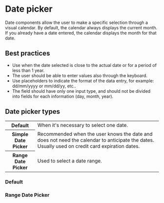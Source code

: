 
# Date picker

Date components allow the user to make a specific selection through a visual calendar. By default, the calendar always displays the current month. If you already have a date entered, the calendar displays the month for that date.

## Best practices

- Use when the date selected is close to the actual date or for a period of less than 1 year.
- The user should be able to enter values also through the keyboard.
- Use placeholders to indicate the format of the data entry, for example: dd/mm/yyyy or mm/dd/yy, etc..
- The field should have only one input type, and should not be divided into fields for each information (day, month, year).

## Date picker types

<table>
  <tbody>
    <tr>
      <th width={160}>Default</th>
      <td>When it's necessary to select one date.</td>
    </tr>
    <tr>
      <th>Simple Date Picker</th>
      <td>
        Recommended when the user knows the date and does not need the calendar to anticipate the dates. Usually used on
        credit card expiration dates.
      </td>
    </tr>
    <tr>
      <th>Range Date Picker</th>
      <td>Used to select a date range.</td>
    </tr>
  </tbody>
</table>

### Default

<Demo src='pages/components/date-picker/DatePickerExample' />

### Range Date Picker

<Demo src='pages/components/date-picker/RangeDatePickerExample' />
